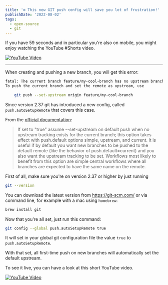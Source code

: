 ```yaml
---
title: '⚙ This new GIT push config will save you lot of frustration!'
publishDate: '2022-08-02'
tags:
  - open-source
  - git
---
```



If you have 59 seconds and in particular you're also on mobile, you might enjoy watching the YouTube #Shorts video.


<a href="https://youtube.com/shorts/KrgNpJA0sX4">
  <Image src={preview} alt="YouTube Video" />
</a>

---

When creating and pushing a new branch, you will get this error:

```sh
fatal: The current branch feature/my-cool-branch has no upstream branch.
To push the current branch and set the remote as upstream, use

    git push --set-upstream origin feature/my-cool-branch

```

Since version 2.37 git has introduced a new config, called `push.autoSetupRemote` that covers this case.

From the [official documentation](https://git-scm.com/docs/git-config#Documentation/git-config.txt-pushautoSetupRemote):

> If set to "true" assume --set-upstream on default push when no upstream tracking exists for the current branch; this option takes effect with push.default options simple, upstream, and current. It is useful if by default you want new branches to be pushed to the default remote (like the behavior of push.default=current) and you also want the upstream tracking to be set. Workflows most likely to benefit from this option are simple central workflows where all branches are expected to have the same name on the remote.

First of all, make sure you're on version 2.37 or higher by just running

```sh
git --version
```

You can download the latest version from https://git-scm.com/ or via command line, for example with a mac using `homebrew`:

```sh
brew install git
```

Now that you're all set, just run this command:

```sh
git config --global push.autoSetupRemote true
```

It will set in your global git configuration file the value `true` to `push.autoSetupRemote`.

With that set, all first-time push on new branches will automatically set the default upstream.

To see it live, you can have a look at this short YouTube video.

<a href="https://youtube.com/shorts/KrgNpJA0sX4">
  <Image src={preview} alt="YouTube Video" />
</a>
